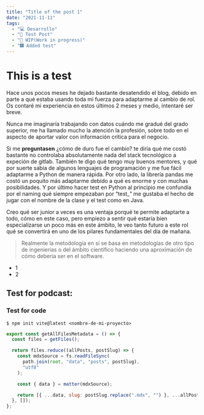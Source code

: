 ```yaml
---
title: "Title of the post 1"
date: "2021-11-11"
tags:
  - "💻 Desarrollo"
  - "🧪 Test Post"
  - "🚧 WIP(Work in progress)"
  - "🎆 Added test"
---
```


# This is a test

Hace unos pocos meses he dejado bastante desatendido el blog, debido en parte a
qué estaba usando toda mi fuerza para adaptarme al cambio de rol. Os contaré mi
experiencia en estos últimos 2 meses y medio, intentaré ser breve.

Nunca me imaginaría trabajando con datos cuándo me gradué del grado superior, me
ha llamado mucho la atención la profesión, sobre todo en el aspecto de aportar
valor con información crítica para el negocio.

Si me **preguntasen** ¿cómo de duro fue el cambio? te diría qué me costó
bastante no controlaba absolutamente nada del stack tecnológico a expeción de
gitlab. También te digo qué tengo muy buenos mentores, y qué por suerte sabía de
algunos lenguajes de programación y me fue fácil adaptarme a Python de manera
rápida. Por otro lado, la librería pandas me costó un poquito más adaptarme
debido a qué es enorme y con muchas posibilidades. Y por último hacer test en
Python al principio me confundía por el naming qué siempre empezaban por
“test\_” me gustaba el hecho de jugar con el nombre de la clase y el test como
en Java.

Creo qué ser junior a veces es una ventaja porqué te permite adaptarte a todo,
cómo en este caso, pero empiezo a sentir qué estaría bien especializarse un poco
más en este ámbito, le veo tanto futuro a este rol qué se convertirá en uno de
los pilares fundamentales del día de mañana.

> Realmente la metodología en sí se basa en metodologías de otro tipo de
> ingenierías o del ámbito científico haciendo una aproximación de cómo debería
> ser en el software.

- 1
- 2

## Test for podcast:

<Podcast episode="5309Zxnna2QOkKHNkVDNld" />

<YouTube videoId="kS9O1OvxXJg" title="xd" />

### Test for code

```shell
$ npm init vite@latest <nombre-de-mi-proyecto>
```

```javascript
export const getAllFilesMetadata = () => {
  const files = getFiles();

  return files.reduce((allPosts, postSlug) => {
    const mdxSource = fs.readFileSync(
      path.join(root, "data", "posts", postSlug),
      "utf8"
    );

    const { data } = matter(mdxSource);

    return [{ ...data, slug: postSlug.replace(".mdx", "") }, ...allPosts];
  }, []);
};
```
